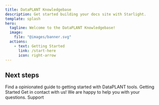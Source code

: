 ```yaml
---
title: DataPLANT Knowledgebase
description: Get started building your docs site with Starlight.
template: splash
hero:
  tagline: Welcome to the DataPLANT Knowledgebase!
  image:
    file: "@images/banner.svg"
  actions:
    - text: Getting Started
      link: /start-here
      icon: right-arrow
---
```



## Next steps

<CardGrid stagger>
	<Card title="Getting Started" icon="open-book">
		Find a opinionated guide to getting started with DataPLANT tools.
    <LinkButton
      href="/start-here"
      variant="minimal"
      icon="right-caret"
      iconPlacement="start" 
    >
      Getting Started
    </LinkButton>
	</Card>
	<Card title="Ask for help" icon="comment-alt">
		Get in contact with us! We are happy to help you with your questions.
    <LinkButton
      href="https://nfdi4plants.github.io/support/"
      variant="minimal"
      icon="external"
      iconPlacement="start" 
    >
      Support
    </LinkButton>
	</Card>
</CardGrid>
